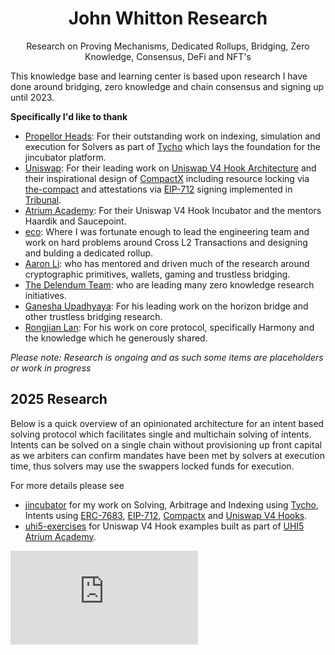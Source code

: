<div align="center">
  <h1 align="center">John Whitton Research</h1>
  <p align="center">
    Research on Proving Mechanisms, Dedicated Rollups, Bridging, Zero Knowledge,
    Consensus, DeFi and NFT's
  </p>
</div>

This knowledge base and learning center is based upon research I have done around bridging, zero knowledge and chain consensus and signing up until 2023.

**Specifically I'd like to thank**

- [Propellor Heads](https://www.propellerheads.xyz/): For their outstanding work on indexing, simulation and execution for Solvers as part of [Tycho](https://docs.propellerheads.xyz/tycho/overview) which lays the foundation for the jincubator platform.
- [Uniswap](https://docs.uniswap.org/contracts/v4/overview): For their leading work on [Uniswap V4 Hook Architecture](https://docs.uniswap.org/contracts/v4/concepts/hooks) and their inspirational design of [CompactX](https://github.com/uniswap/compactx) including resource locking via [the-compact](https://github.com/uniswap/the-compact) and attestations via [EIP-712](https://eips.ethereum.org/EIPS/eip-712) signing implemented in [Tribunal](https://github.com/uniswap/tribunal).
- [Atrium Academy](https://atrium.academy/uniswap): For their Uniswap V4 Hook Incubator and the mentors Haardik and Saucepoint.
- [eco](https://eco.com): Where I was fortunate enough to lead the engineering team and work on hard problems around Cross L2 Transactions and designing and bulding a dedicated rollup.
- [Aaron Li](https://www.linkedin.com/in/aaronqli/): who has mentored and driven much of the research around cryptographic primitives, wallets, gaming and trustless bridging.
- [The Delendum Team](https://delendum.xyz/team): who are leading many zero knowledge research initiatives.
- [Ganesha Upadhyaya](https://www.linkedin.com/in/gupadhyaya/): For his leading work on the horizon bridge and other trustless bridging research.
- [Rongjian Lan](https://www.linkedin.com/in/rongjianlan/): For his work on core protocol, specifically Harmony and the knowledge which he generously shared.

_Please note: Research is ongoing and as such some items are placeholders or work in progress_

## 2025 Research

Below is a quick overview of an opinionated architecture for an intent based solving protocol which facilitates single and multichain solving of intents. Intents can be solved on a single chain without provisioning up front capital as we arbiters can confirm mandates have been met by solvers at execution time, thus solvers may use the swappers locked funds for execution.

For more details please see

- [jincubator](https://github.com/jincubator) for my work on Solving, Arbitrage and Indexing using [Tycho](https://docs.propellerheads.xyz/tycho/overview), Intents using [ERC-7683](https://www.erc7683.org/spec), [EIP-712](https://eips.ethereum.org/EIPS/eip-712), [Compactx](https://github.com/uniswap/compactx) and [Uniswap V4 Hooks](https://docs.uniswap.org/contracts/v4/overview).
- [uhi5-exercises](https://github.com/johnwhitton/uhi5-exercises) for Uniswap V4 Hook examples built as part of [UHI5 Atrium Academy](https://atrium.academy/uniswap).

<iframe
  src="https://www.loom.com/embed/b4635dbab0bb473f84f5bc55e514e845"
  frameborder="0"
  allowfullscreen
  allow="autoplay; encrypted-media"
  style={{
    width: "100%",
    height: "500px",
    borderRadius: "12px",
  }}
/>
